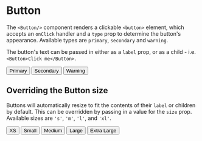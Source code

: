 
<Meta name='Button' component={Button}/>

# Button

The `<Button/>` component renders a clickable `<button>` element, which 
accepts an `onClick` handler and a `type` prop to determine the button's 
appearance. Available types are `primary`, `secondary` and `warning`.

The button's text can be passed in either as a `label` prop, or as a child - 
i.e. `<Button>Click me</Button>`.

<Canvas>
  <Story name='Default'>
    <Button>Primary</Button>
    <Button type='secondary'>Secondary</Button>
    <Button type='warning'>Warning</Button>
  </Story>
</Canvas>

## Overriding the Button size

Buttons will automatically resize to fit the contents of their `label` or 
children by default. This can be overridden by passing in a value for the `size` prop. 
Available sizes are `'s'`, `'m'`, `'l'`, and `'xl'`.

<Canvas>
  <Story name='Sizes'>
    <Button size='xs'>XS</Button>
    <Button size='s'>Small</Button>
    <Button size='m'>Medium</Button>
    <Button size='l'>Large</Button>
    <Button size='xl'>Extra Large</Button>
  </Story>
</Canvas>
